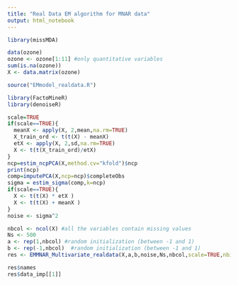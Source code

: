 ```yaml
---
title: "Real Data EM algorithm for MNAR data"
output: html_notebook
---
```


```r
library(missMDA)
```


```r
data(ozone)
ozone <- ozone[1:11] #only quantitative variables
sum(is.na(ozone))
X <- data.matrix(ozone)
```

```r
source("EMmodel_realdata.R")
```

```r
library(FactoMineR)
library(denoiseR)
```

```r
scale=TRUE
if(scale==TRUE){
  meanX <- apply(X, 2,mean,na.rm=TRUE)
  X_train_ord <- t(t(X) - meanX)
  etX <- apply(X, 2,sd,na.rm=TRUE)
  X <- t(t(X_train_ord)/etX)
}
ncp=estim_ncpPCA(X,method.cv="kfold")$ncp
print(ncp)
comp=imputePCA(X,ncp=ncp)$completeObs
sigma = estim_sigma(comp,k=ncp) 
if(scale==TRUE){
  X <- t(t(X) * etX )
  X <- t(t(X) + meanX )
}
noise <- sigma^2
```

```r
nbcol <- ncol(X) #all the variables contain missing values
Ns <- 500
a <- rep(1,nbcol) #random initialization (between -1 and 1)
b <- rep(-1,nbcol)  #random initialization (between -1 and 1)
res <- EMMNAR_Multivariate_realdata(X,a,b,noise,Ns,nbcol,scale=TRUE,nbit=2) #in EMmodel_realdata.R
```

```r
res$names
res$data_imp[[1]]
```
